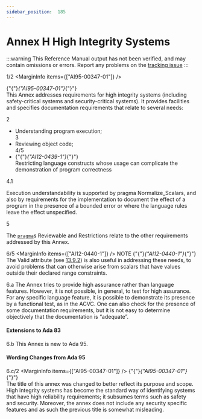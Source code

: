 ```yaml
---
sidebar_position:  185
---
```


# Annex H High Integrity Systems

:::warning
This Reference Manual output has not been verified,
and may contain omissions or errors.
Report any problems on the [tracking issue](https://github.com/ada-lang-io/ada-lang-io/issues/20)
:::


<MarginText>1/2</MarginText>
<MarginInfo items={["AI95-00347-01"]} />
<p>{"{"}<em>{"AI95-00347-01"}</em>{"}"} <br />This Annex addresses requirements for high integrity systems (including safety-critical systems and security-critical systems). It provides facilities and specifies documentation requirements that relate to several needs: <br /></p>

<MarginText>2</MarginText>
<ul>
<li>Understanding program execution;<br /></li>
<MarginText>3</MarginText>
<li>Reviewing object code;<br /></li>
<MarginText>4/5</MarginText>
<MarginInfo items={["AI12-0439-1"]} />
<li>{"{"}<em>{"AI12-0439-1"}</em>{"}"} <br />Restricting language constructs whose usage can  complicate the demonstration of program correctness <br /></li>
</ul>
<MarginText>4.1</MarginText>
<p>Execution understandability is supported by pragma Normalize_Scalars, and also by requirements for the implementation to document the effect of a program in the presence of a bounded error or where the language rules leave the effect unspecified. <br /></p>

<MarginText>5</MarginText>
<p>The <code><a href="../AA-2/AA-2.8#S0019">pragma</a></code>s Reviewable and Restrictions relate to the other requirements addressed by this Annex. <br /></p>

<MarginText>6/5</MarginText>
<MarginInfo items={["AI12-0440-1"]} />
<Admonition type="aarm" aarm="note" title="Note: ">
NOTE   {"{"}<em>{"AI12-0440-1"}</em>{"}"} <br />The Valid attribute (see <a href="../AA-13/AA-13.9#Subclause_13.9.2">13.9.2</a>) is also useful in addressing these needs, to avoid problems that can  otherwise arise from scalars that have values outside their declared range constraints.<br /></Admonition>

<MarginText>6.a</MarginText>
<Admonition type="aarm" aarm="discussion" title="Discussion: ">
<strong></strong>The Annex tries to provide high assurance rather than language features. However, it is not possible, in general, to test for high assurance. For any specific language feature, it is possible to demonstrate its presence by a functional test, as in the ACVC. One can also check for the presence of some documentation requirements, but it is not easy to determine objectively that the documentation is &ldquo;adequate&rdquo;. <br /></Admonition>


#### Extensions to Ada 83

<MarginText>6.b</MarginText>
<Admonition type="aarm" aarm="note" title="Note: ">
This Annex is new to Ada 95. <br /></Admonition>


#### Wording Changes from Ada 95

<MarginText>6.c/2</MarginText>
<MarginInfo items={["AI95-00347-01"]} />
<Admonition type="aarm" aarm="note" title="Note: ">
{"{"}<em>{"AI95-00347-01"}</em>{"}"} <br />The title of this annex was changed to better reflect its purpose and scope. High integrity systems has become the standard way of identifying systems that have high reliability requirements; it subsumes terms such as safety and security. Moreover, the annex does not include any security specific features and as such the previous title is somewhat misleading. <br /></Admonition>

